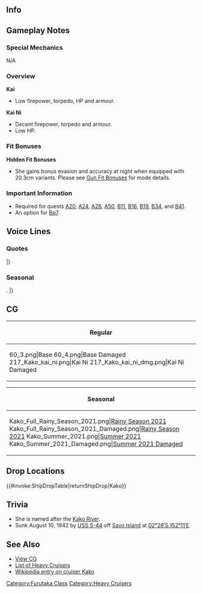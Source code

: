 ==Info==
{{KanmusuInfo|ID=053}}
{{KanmusuInfo|ID=053a}}
{{KanmusuInfo|ID=217}}

==Gameplay Notes==
===Special Mechanics===
N/A

===Overview===
'''Kai'''
* Low firepower, torpedo, HP and armour.

'''Kai Ni'''
* Decent firepower, torpedo and armour.
* Low HP.

===Fit Bonuses===
{{:{{BASEPAGENAME}}/Equipment Bonuses}}
{{clear}}

'''Hidden Fit Bonuses'''
* She gains bonus evasion and accuracy at night when equipped with 20.3cm variants. Please see [[Gun Fit Bonuses]] for mode details.

===Important Information===
* Required for quests [[Quests#A20|A20]], [[Quests#A24|A24]], [[Quests#A28|A28]], [[Quests#A50|A50]], [[Quests#B11|B11]], [[Quests#B16|B16]], [[Quests#B19|B19]], [[Quests#B34|B34]], and [[Quests#B41|B41]].
* An option for [[Quests#Bq7|Bq7]].

==Voice Lines==
===Quotes===
{{ShipquoteHeader}}
{{ShipquoteKai
|scenario = Introduction
|origin = 古鷹型重巡の2番艦、加古ってんだ、よっろしくぅー！
|translation = I'm the 2nd ship of the Furutaka-class heavy cruisers, Kako. Nice to meet you~!
|audio = Kako-Introduction.ogg
}}
{{ShipquoteKai
|scenario = Introduction
|kai2 = yes
|origin = 古鷹型重巡の二番艦、加古ってんだー。あ、知ってた？今日もヨッロシクゥ！
|translation = I'm the 2nd ship of the Furutaka-class heavy cruisers, Kako. Ah, you knew? Take care of me today too.
|audio = KakoKaiNi-Introduction.mp3
}}
{{ShipquoteKai
|scenario = Library
|origin = 古鷹型重巡洋艦の2番艦、加古だよぉ。
第一次ソロモン海戦で大活躍したんだからね！あ、帰り道？
ホント、行きはよいよい、帰りは怖い～ってね！
|translation = I'm the 2nd ship of the Furutaka-class heavy cruisers, Kako.
I contributed a lot during the 1st Battle of Solomon! Ah, on the way home?<ref>Referring to the [https://en.wikipedia.org/wiki/Battle_of_Savo_Island Battle of Savo Island].</ref>
To tell the truth, going there was fine but heading home is scary!<ref>She was sunk by the [https://en.wikipedia.org/wiki/USS_S-44_(SS-155) USS S-44] while returning to Rabaul after Savo Island.</ref>
|audio = Kako-Library.ogg
}}
{{ShipquoteKai
|scenario = Secretary 1
|origin = ふあぁあ、ねむい。
|translation = *yaaawn*, I'm sleepy.
|audio = Kako-Secretary_1.ogg
}}
{{ShipquoteKai
|scenario = Secretary 1
|kai2 = yes
|origin = うぅ～、今日もねむいねぇ。
|translation = Ugh~ I'm sleepy today too.
|audio = KakoKaiNi-Secretary 1.mp3
}}
{{ShipquoteKai
|scenario = Secretary 2
|origin = 作戦会議？古鷹から聞くからさぁ、それじゃあダメ？
|translation = A strategy meeting? Can't I just get the details from Furutaka?
|audio = Kako-Secretary_2.ogg
}}
{{ShipquoteKai
|scenario = Secretary 3
|origin = はいはいはいはい！ちゃんと聞いてるから！スカート引っ張んないで！
|translation = Yes yes yes yes! I'm listening carefully! Don't tug on my skirt!
|audio = Kako-Secretary_3.ogg
}}
{{ShipquoteKai
|scenario = Secretary Idle
|kai = yes
|origin = んー…んぅーZzz　んぁー…んーZzz　んー…むにゃぁZzz　んふふむにぁ…Zzz　はっ！　寝てないよぉ、起きてる起きてるぅ…
|translation = Nngh... *snores*...*snores*...*sleeping sounds* Ha! I wasn't sleeping, I'm awake now...
|audio = KakoKai-Idle.mp3
}}
{{ShipquoteKai
|scenario = Secretary (Married)
|kai = yes
|origin = なんだー、提督、赤い顔してどうしたぁ？ん？寝不足だよそれぇ！ふ、いいよ、一緒に昼寝してあげる。きっといい夢見るよ？
|translation = What is it, Admiral, why is your face red? Hmmm? You're not getting enough sleep! Hummm, alright then, I'll take a nap with you. You'll definitely have pleasant dreams you know?
|audio = KakoKai-Wedding Line.mp3
}}
{{ShipquoteKai
|scenario = Wedding
|origin = あーあーあーまたお小言ですねー。すいません大雑把でぇー。あれ、違うの？提督…なんか顔赤いよ？
|translation =Aaaah, another reprimanding huh. I'm sorry for being rough. Oh, it's not? Admiral... your face is kind of red you know?
|audio = Kako-Wedding.ogg
}}
{{ShipquoteKai
|scenario = Player's Score
|origin = 提督に…、手紙が…、起きてる！起きてるよお！
|translation = A letter... for you, Admiral... I'm awake! I'm totally awake!
|audio = Kako-Looking_At_Scores.ogg
}}
{{ShipquoteKai
|scenario = Player's Score
|kai2 = yes
|origin = 提督ぅ…こーいうの見ると、さぁ…眠く…ならない…？私は…Zzz　Zzz
|translation = Don't you get... sleepy looking... at that... Admiral...? I... *snores*
|audio = KakoKaiNi-Looking At Scores.mp3
}}
{{ShipquoteKai
|scenario = Joining the Fleet
|origin = よっしゃあ！あたしの出番だね！
|translation = Alright~! It's my turn!
|audio = Kako-Joining_A_Fleet.ogg
}}
{{ShipquoteKai
|scenario = Joining the Fleet
|kai2 = yes
|origin = ふっふーん、いいでしょう！あたしの出番ってワケね。いっくぞぉー！
|translation = Fufun, alright then! It's my turn to shine. Let's go~!
|audio = KakoKaiNi-Joining A Fleet.mp3
}}
{{ShipquoteKai
|scenario = Equipment 1
|origin = おぉ、目が冴えてきた。力がみなぎってきたよ！<ref>Shared with Supply before Kai.</ref>
|translation = Ooh, I'm wide awake. I'm overflowing with power!
|audio = Kako-Equipment_1.ogg
}}
{{ShipquoteKai
|scenario = Equipment 2
|origin = なんかかっこいいぞ！わたし！ふふん！
|translation = Somehow I look great! Fufun!
|audio = Kako-Equipment_2.ogg
}}
{{ShipquoteKai
|scenario = Equipment 3
|origin = よっしゃラッキィ～。<ref>Shared with Secretary Married before Kai.</ref>
|translation = Alright, I got lucky~
|audio = Kako-Equipment_3.ogg
}}
{{ShipquoteKai
|scenario = Equipment 3
|kai = yes
|origin = ふっふ～～ん、ラッキィ～。
|translation = Fufun~ I got lucky~
|audio = KakoKai-Equipment 3.mp3
}}
{{ShipquoteKai
|scenario = Supply
|kai = yes
|origin = 魚雷と砲弾、しっかり積んでね。あ、油も忘れちゃダメだよぉ。
|translation = Load up the torpedoes and shells properly. Ah, don't forget the fuel too.
|audio = KakoKai-Supply.mp3
}}
{{ShipquoteKai
|scenario = Docking (Minor Damage)
|origin = だめ・・・だるい・・・艤装が・・・まぁいいか・・・
|translation = I can't... I feel so heavy... My rigging is... Ah well...
|audio = Kako-Docking_Minor.ogg
}}
{{ShipquoteKai
|scenario = Docking (Major Damage)
|origin = あー、マジで死ぬー。死ぬほど寝かせてー。
|translation = Ah, I'm seriously beat. I'm going to sleep like I'm dead.
|audio = Kako-Docking_Major.ogg
}}
{{ShipquoteKai
|scenario = Construction
|origin = 新しい艦ができたという報告でーす…
|translation = A new ship has reportedly been completed...
|audio = Kako-Construction.ogg
}}
{{ShipquoteKai
|scenario = Returning from Sortie
|origin = さくせんがかんりょうしたとぃぅほぅこくが…zzz
|translation = An operation has reportedly been completed... *snores*
|audio = Kako-Returning_From_Sortie.ogg
}}
{{ShipquoteKai
|scenario = Starting a Sortie
|origin = 加古、出撃！古鷹、ついてきて！
|translation = Kako, sortieing! Follow me, Furutaka!
|audio = Kako-Starting_A_Sortie.ogg
}}
{{ShipquoteKai
|scenario = Starting a Battle
|origin = ぶっ飛ばす！
|translation = Let's beat them up!
|audio = Kako-Battle_Start.ogg
}}
{{ShipquoteKai
|scenario = Attack
|origin = いっちょあがり～
|translation = In one strike~
|audio = Kako-Attack.ogg
}}
{{ShipquoteKai
|scenario = Attack
|kai2 = yes
|origin = 砲撃を集中だ、いっけぇー！
|translation = Concentrate fire, go!
|audio = KakoKaiNi-Attack.mp3
}}
{{ShipquoteKai
|scenario = Daytime Spotting/ Night Battle Attack
|origin = 古鷹、見てくれてた？
|translation = Did you see that, Furutaka?
|audio = Kako-Night_Attack.ogg
}}
{{ShipquoteKai
|scenario = Night Battle
|origin = 加古スペシャルをくらいやがれー！
|translation = Take my Kako Special~!
|audio = Kako-Night_Battle.ogg
}}
{{ShipquoteKai
|scenario = MVP
|origin = あたしゃね！やるときゃやるんだよ！だから、帰ったらいっぱい寝かせて～！
|translation = You know! I can really do it if I try! So let me sleep lots when we get back~!
|audio = Kako-MVP.ogg
}}
{{ShipquoteKai
|scenario = Minor Damage 1
|origin = やばい、少し前に出すぎる。
|translation = Uh oh, I'm a bit too far forwards.
|audio = Kako-Minor_Damage_1.ogg
}}
{{ShipquoteKai
|scenario = Minor Damage 1
|kai2 = yes
|origin = いって！あたしゃ黙ってないよぉ。加古スペシャル、行っちゃうよお！
|translation = Ow! I'm not going to keep quiet about this. I'm bringing out the Kako Special!
|audio = KakoKaiNi-Minor Damage 1.mp3
}}
{{ShipquoteKai
|scenario = Minor Damage 2
|origin = 砲台が吹っ飛んだ！？
|translation = The battery has been blown off!?<ref>The first torpedo from S-44 hit Kako underneath the first gun battery, blowing it off.</ref>
|audio = Kako-Minor_Damage_2.ogg
}}
{{ShipquoteKai
|scenario = Minor Damage 2
|kai = yes
|origin = ええええっ、潜水艦かあぁ…やばいよやばいよぉー
|translation = Eeeeeh, a submarine.... This is bad, real bad~
|audio = KakoKai-Minor Damage 2.mp3
}}
{{ShipquoteKai
|scenario = Major Damage
|origin = こっの、変態ヤローが！
|translation = You perverted bastard!
|audio = Kako-Major_Damage.ogg
}}
{{ShipquoteKai
|scenario = Sunk
|origin = 昔から調子こいては、古鷹に怒られていたっけなぁ…
|translation = Furutaka always used to scold me for getting too carried away...
|audio = Kako-Sunk.ogg
}}
|} <references/>

{{clear}}

===Seasonal===
{{SeasonalHeaderOld}}
{{SeasonalQuote
|scenario = [[Seasonal/End_of_Year_2014|End of Year 2014]]
|origin = っかぁー、もう年末かぁ…早いよねえ。 大掃除、は…来年でいっかなぁー？ …ねえ？
|translation = Gah, it’s already the end of the year… That was fast. Can I… do the spring cleaning next year? …Please?
|audio = Kako_Year_End_2014_Sec1.ogg
|notes = 
}}
{{SeasonalQuote
|scenario = [[Seasonal/New_Year_2015|New Year 2015]]
|origin = 新年あけまして、おめっとさーん！提督、今年もばりばり行こうぜぇ！
|translation =	Happy New Year!  Let’s go wild again this year, Admiral!
|audio = Kako_New_Years_Day_2016.ogg
|notes = 
}}
{{SeasonalQuote
|scenario = [[Seasonal/Second_Anniversary|2nd Anniversary]]
|origin =今日は提督と過ごせて嬉しいよ。
|translation =	I’m happy I can spend today with you, Admiral.
|audio = 053_Kako_2ndAnniv.mp3
|notes = 
}}
{{SeasonalQuote
|scenario = [[Seasonal/Early_Summer_Season_Update|Early Summer 2015]]
|origin = い～よいよ暑くなってきましたねえ！夏が来るねえ……ふひひ。いいねぇ夏！いいよ！
|translation = It’s getting hotter! Summer is coming… Fuhihi. Summer is great! Just great!	
|audio = Kako_Early_Summer_HQ.ogg
|notes =
}}
{{SeasonalQuote
|scenario = [[Seasonal/Mid_Summer_Season_Update|Midsummer 2015]]
|origin = ぃやったぁぁ！ 夏が来たぁぁ！ よぉし、たっぷり昼寝だぁ！！ えぇ、ダメ？
|translation =	Alriiighttt! Summer is here! Now I’m going to take a really long nap!! Eh, I can’t?
|audio = Kako_Mid_Summer.ogg
|notes =
}}
{{SeasonalQuote
|scenario = [[Seasonal/Valentine%27s_Day_2016|Valentine’s Day 2016]]
|origin = ん？まぁ、なんての？チョコってやつ？あたしも一応用意しといたよ…ほれ。
|translation =	Hmm? Well, what is it? Chocolates? I got some just in case… Here.
|audio = Kako_Valentine_Sec1.ogg
|notes = 
}}
{{SeasonalQuote
|scenario = [[Seasonal/White_Day_2018|White Day 2018]]
|origin = おぉ、提督、気利くじゃん。ちゃんとお返しくれるんだ。いいね。寝る前の楽しみしようっと。サンキュウな。
|translation =	Oh, how thoughtful, Admiral. You got me a return gift. Nice. Just what I needed before bed. Thank you.
|audio = Kako_White_Day_2018_Sec1.mp3
|notes = 
}}
{{SeasonalQuote
|scenario = [[Seasonal/Fifth_Anniversary|5th Anniversary]]
|origin = もう五年か。まあ、なんだ、今年も提督と一緒に過ごせて、あたしは嬉しいよ。ふわぁー。
|translation =	It’s already the 5th Anniversary. Well, you know, I’m happy that I’ll be with you for another year, Admiral. Whew.
|audio = Kako_5th_Anniversary_Sec1.mp3
|notes = 
}}
{{SeasonalQuote
|scenario = [[Seasonal/Rainy_Season_2018|Rainy Season 2018]]
|origin = 梅雨か…まあ、なんだ、わたしは好きだな。なんか落ち着くよね。なぁ、古鷹？あぁ、それ何？
|translation =	It’s the rainy season… Well, you know, I like it. It’s kinda calming. Right, Furutaka? Ah, what’s that?
|audio = Kako_Rainy_Season_2018_Sec1.mp3
|notes = 
}}
{{SeasonalQuote
|scenario = [[Seasonal/Summer_2018|Summer 2018]]
|origin = あぁ、古鷹、いいんじゃね？あぁ、似合うてるよ…多分。あぁ、適当じゃねって。ん、めんどくせな。かわいい言って！
|translation =	Ah, isn't that nice, Furutaka? Ah, it suits you... I think. Ah, that wasn't vague. Ngh, what a pain. I said you're cute!
|audio = Kako_Summer_2018_Sec1.mp3
|notes = 
}}
{{SeasonalQuote
|scenario = [[Seasonal/Christmas_2018|Christmas 2018]]
|origin = うわぁー、うめ！あははぁー、いいよな、このでかい焼鳥。はぁー、捗るは…古鷹も食えよ。…あぁ、何？空母？はぁ？
|translation =	Whoaaa, it's good! Ahahaa, this giant roast chicken is great. Aaah, I can't finish it... Furutaka, you have some too. ...Ah, what? A carrier? Huh?
|audio = Kako_Christmas_2018_Sec1.mp3
|notes = 
}}
{{SeasonalQuote
|scenario = [[Seasonal/Sixth_Anniversary|6th Anniversary]]
|origin = もう六年か。まあ、なんだ、今日も提督と一緒に過ごせてあたしは嬉しいよ。これからも、よろしくな。
|translation =	It's already the 6th Anniversary huh. Well, how do I say this, I'm happy I can spend the day with you, Admiral. Please keep looking after me.
|audio = Kako_6th_Anniversary_Sec1.mp3
|notes = 
}}
{{SeasonalQuote
|scenario = [[Seasonal/Seventh_Anniversary|7th Anniversary 2020]]
|origin = 	もう七年ってか？まあ、何だ、今日も提督と一緒に過ごせて、私は嬉しいな。これからも、よろしくな！
|translation =	It's already been 7 years? Well, you know, I'm happy that I could spend today with you, Admiral. Please keep looking after me!
|audio = Kako_7th_Anniversary_Secretary_1.mp3
|notes = 
}}
{{SeasonalQuote
|scenario = [[Seasonal/Late_Autumn_2020|Late Autumn 2020]]
|origin = あぁ、なんか色々あったんだって？あたしはよう知らんのだけど…あぁ、まあ、いいじゃん、古鷹？ふあぁ。
|translation =	Ah, lots of things happened? I dunno much about that... Ah, well, isn't it fine, Furutaka? Yaaawn.
|audio = Kako_Late_Autumn_2020_Secretary_1.mp3
|notes = 
}}.
{{SeasonalQuote
|scenario = [[Seasonal/Eighth_Anniversary|8th Anniversary]]
|origin = マジ？もう八年な？そうっか。でも何だ、今日も一緒に過ごせて、あたしは嬉しいよ。なぁ、提督？
|translation =	Seriously? It's already been eight years? But you know, spending this day together makes me happy. What about you, Admiral?
|audio = Kako_8th Anniversary_Secretary_1.mp3
|notes = 
}}
|}<references/>

{{clear}}

==CG==
{| class="mw-collapsible mw-collapsed wikitable" style="width: 100%;"
!Regular
|-
|<gallery>
60_3.png|Base
60_4.png|Base Damaged
217_Kako_kai_ni.png|Kai Ni
217_Kako_kai_ni_dmg.png|Kai Ni Damaged
</gallery>
|}

{| class="mw-collapsible mw-collapsed wikitable" style="width: 100%;"
!Seasonal
|-
|<gallery>
Kako_Full_Rainy_Season_2021.png|[[Seasonal/Rainy Season 2021|Rainy Season 2021]]
Kako_Full_Rainy_Season_2021_Damaged.png|[[Seasonal/Rainy Season 2021|Rainy Season 2021]]
Kako_Summer_2021.png|[[Seasonal/Summer 2021|Summer 2021]]
Kako_Summer_2021_Damaged.png|[[Seasonal/Summer 2021|Summer 2021 Damaged]]
</gallery>
|}

==Drop Locations==
{{#invoke:ShipDropTable|returnShipDrop|Kako}}

==Trivia==
*She is named after the [https://ja.wikipedia.org/wiki/%E5%8A%A0%E5%8F%A4%E5%B7%9D Kako River].
*Sunk August 10, 1942 by [[wikipedia:USS_S-44_(SS-155)|USS S-44]] off [[wikipedia:Savo_Island|Savo Island]] at [http://tools.wmflabs.org/geohack/geohack.php?pagename=Japanese_cruiser_Kako&params=02_28_S_152_11_E_ 02°28′S 152°11′E].

==See Also==
*[[{{PAGENAME}}/Gallery|View {{PAGENAME}} CG]]
*[[EliteCA|List of Heavy Cruisers]]
*[[wikipedia:Japanese_cruiser_Kako|Wikipedia entry on cruiser Kako]]
{{shiplist}}
[[Category:Furutaka Class]]
[[Category:Heavy Cruisers]]